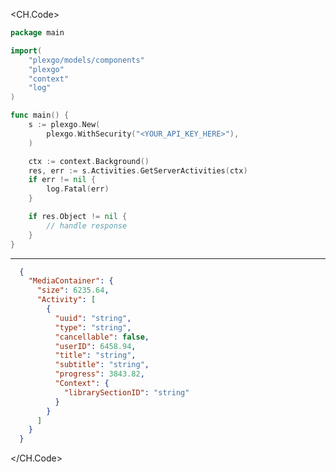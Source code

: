 
<CH.Code>
```go GetServerActivities.go
package main

import(
	"plexgo/models/components"
	"plexgo"
	"context"
	"log"
)

func main() {
    s := plexgo.New(
        plexgo.WithSecurity("<YOUR_API_KEY_HERE>"),
    )

    ctx := context.Background()
    res, err := s.Activities.GetServerActivities(ctx)
    if err != nil {
        log.Fatal(err)
    }

    if res.Object != nil {
        // handle response
    }
}
```
---

```json Example Response
  {
    "MediaContainer": {
      "size": 6235.64,
      "Activity": [
        {
          "uuid": "string",
          "type": "string",
          "cancellable": false,
          "userID": 6458.94,
          "title": "string",
          "subtitle": "string",
          "progress": 3843.82,
          "Context": {
            "librarySectionID": "string"
          }
        }
      ]
    }
  }
```
</CH.Code>
